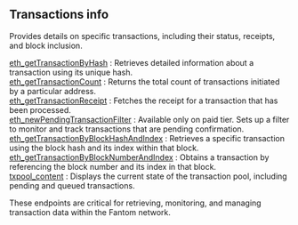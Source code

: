 
<Meta title="Fantom transactions info | dRPC" />

## Transactions info

Provides details on specific transactions, including their status, receipts, and block inclusion.

[eth_getTransactionByHash](/fantom-api/transactionsinfo/eth_getTransactionByHash) : Retrieves detailed information about a transaction using its unique hash. \
[eth_getTransactionCount](/fantom-api/transactionsinfo/eth_getTransactionCount) : Returns the total count of transactions initiated by a particular address. \
[eth_getTransactionReceipt](/fantom-api/transactionsinfo/eth_getTransactionReceipt) : Fetches the receipt for a transaction that has been processed. \
[eth_newPendingTransactionFilter](/fantom-api/transactionsinfo/eth_newPendingTransactionFilter) : Available only on paid tier. Sets up a filter to monitor and track transactions that are pending confirmation. \
[eth_getTransactionByBlockHashAndIndex](/fantom-api/transactionsinfo/eth_getTransactionByBlockHashAndIndex) : Retrieves a specific transaction using the block hash and its index within that block. \
[eth_getTransactionByBlockNumberAndIndex](/fantom-api/transactionsinfo/eth_getTransactionByBlockNumberAndIndex) : Obtains a transaction by referencing the block number and its index in that block. \
[txpool_content](/fantom-api/transactionsinfo/txpool_content) : Displays the current state of the transaction pool, including pending and queued transactions.

These endpoints are critical for retrieving, monitoring, and managing transaction data within the Fantom network.

<Space h={16} />
<GetStarted />
